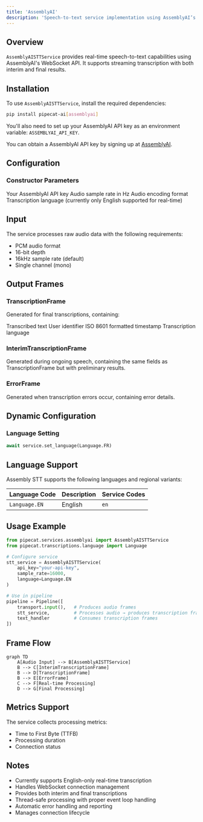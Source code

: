 ```yaml
---
title: 'AssemblyAI'
description: 'Speech-to-text service implementation using AssemblyAI’s real-time transcription API'
---
```


## Overview

`AssemblyAISTTService` provides real-time speech-to-text capabilities using AssemblyAI's WebSocket API. It supports streaming transcription with both interim and final results.

## Installation

To use `AssemblyAISTTService`, install the required dependencies:

```bash
pip install pipecat-ai[assemblyai]
```

You'll also need to set up your AssemblyAI API key as an environment variable: `ASSEMBLYAI_API_KEY`.

<Tip>You can obtain a AssemblyAI API key by signing up at [AssemblyAI]().</Tip>

## Configuration

### Constructor Parameters

<ParamField path="api_key" type="str" required>
  Your AssemblyAI API key
</ParamField>

<ParamField path="sample_rate" type="int" default="16000">
  Audio sample rate in Hz
</ParamField>

<ParamField path="encoding" type="AudioEncoding" default="pcm_s16le">
  Audio encoding format
</ParamField>

<ParamField path="language" type="Language" default="Language.EN">
  Transcription language (currently only English supported for real-time)
</ParamField>

## Input

The service processes raw audio data with the following requirements:

- PCM audio format
- 16-bit depth
- 16kHz sample rate (default)
- Single channel (mono)

## Output Frames

### TranscriptionFrame

Generated for final transcriptions, containing:

<ParamField path="text" type="string">
  Transcribed text
</ParamField>

<ParamField path="user_id" type="string">
  User identifier
</ParamField>

<ParamField path="timestamp" type="string">
  ISO 8601 formatted timestamp
</ParamField>

<ParamField path="language" type="Language">
  Transcription language
</ParamField>

### InterimTranscriptionFrame

Generated during ongoing speech, containing the same fields as TranscriptionFrame but with preliminary results.

### ErrorFrame

Generated when transcription errors occur, containing error details.

## Dynamic Configuration

### Language Setting

```python
await service.set_language(Language.FR)
```

## Language Support

Assembly STT supports the following languages and regional variants:

| Language Code | Description | Service Codes |
| ------------- | ----------- | ------------- |
| `Language.EN` | English     | `en`          |

## Usage Example

```python
from pipecat.services.assemblyai import AssemblyAISTTService
from pipecat.transcriptions.language import Language

# Configure service
stt_service = AssemblyAISTTService(
    api_key="your-api-key",
    sample_rate=16000,
    language=Language.EN
)

# Use in pipeline
pipeline = Pipeline([
    transport.input(),   # Produces audio frames
    stt_service,         # Processes audio → produces transcription frames
    text_handler         # Consumes transcription frames
])
```

## Frame Flow

```mermaid
graph TD
    A[Audio Input] --> B[AssemblyAISTTService]
    B --> C[InterimTranscriptionFrame]
    B --> D[TranscriptionFrame]
    B --> E[ErrorFrame]
    C --> F[Real-time Processing]
    D --> G[Final Processing]
```

## Metrics Support

The service collects processing metrics:

- Time to First Byte (TTFB)
- Processing duration
- Connection status

## Notes

- Currently supports English-only real-time transcription
- Handles WebSocket connection management
- Provides both interim and final transcriptions
- Thread-safe processing with proper event loop handling
- Automatic error handling and reporting
- Manages connection lifecycle
